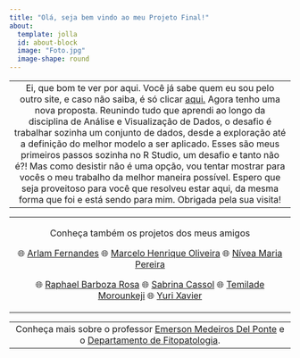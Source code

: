 ```yaml
---
title: "Olá, seja bem vindo ao meu Projeto Final!"
about:
  template: jolla
  id: about-block
  image: "Foto.jpg"
  image-shape: round
---
```


|                                                                                                                                                                                                                                                                                                                                                                                                                                                                                                                                                                                                                                                                                                                               |
|:-----------------------------------------------------------------------------------------------------------------------------------------------------------------------------------------------------------------------------------------------------------------------------------------------------------------------------------------------------------------------------------------------------------------------------------------------------------------------------------------------------------------------------------------------------------------------------------------------------------------------------------------------------------------------------------------------------------------------------:|
| Ei, que bom te ver por aqui. Você já sabe quem eu sou pelo outro site, e caso não saiba, é só clicar [aqui.](https://dyenici.github.io/FIP606/) Agora tenho uma nova proposta. Reunindo tudo que aprendi ao longo da disciplina de Análise e Visualização de Dados, o desafio é trabalhar sozinha um conjunto de dados, desde a exploração até a definição do melhor modelo a ser aplicado. Esses são meus primeiros passos sozinha no R Studio, um desafio e tanto não é?! Mas como desistir não é uma opção, vou tentar mostrar para vocês o meu trabalho da melhor maneira possível. Espero que seja proveitoso para você que resolveu estar aqui, da mesma forma que foi e está sendo para mim. Obrigada pela sua visita! |

+:------------------------------------------------------------------------------------------------------------------------------------------------------------------------------------------------------------:+
| Conheça também os projetos dos meus amigos                                                                                                                                                                   |
|                                                                                                                                                                                                              |
| 🌐 [Arlam Fernandes](https://github.com/arlamsilva) 🌐 [Marcelo Henrique Oliveira](https://github.com/marcelo625) 🌐 [Nívea Maria Pereira](https://github.com/niviampereira)                                 |
|                                                                                                                                                                                                              |
| 🌐 [Raphael Barboza Rosa](https://github.com/rb-rosa) 🌐 [Sabrina Cassol](https://github.com/cassolsabrina) 🌐 [Temilade Morounkeji](https://github.com/Gbindin) 🌐 [Yuri Xavier](https://github.com/dyxaso) |
+--------------------------------------------------------------------------------------------------------------------------------------------------------------------------------------------------------------+

|                                                                                                                                                                |
|:--------------------------------------------------------------------------------------------------------------------------------------------------------------:|
| Conheça mais sobre o professor [Emerson Medeiros Del Ponte](https://emersondelponte.netlify.app/) e o [Departamento de Fitopatologia](http://www.dfp.ufv.br/). |
